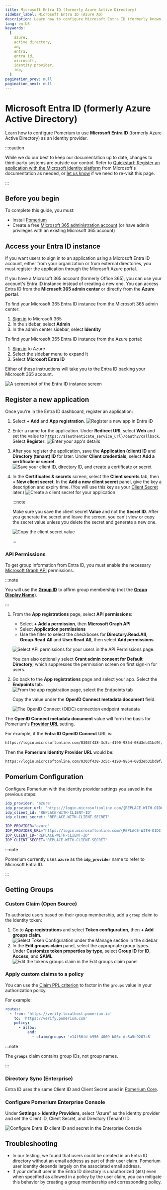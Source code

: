 ```yaml
---
title: Microsoft Entra ID (formerly Azure Active Directory)
sidebar_label: Microsoft Entra ID (Azure AD)
description: Learn how to configure Microsoft Entra ID (formerly known as Azure Active Directory) as an identity provider that works with Pomerium Core and Enterprise.
lang: en-US
keywords:
  [
    azure,
    active directory,
    ad,
    entra,
    entra id,
    microsoft,
    identity provider,
    idp,
  ]
pagination_prev: null
pagination_next: null
---
```



# Microsoft Entra ID (formerly Azure Active Directory)

Learn how to configure Pomerium to use **Microsoft Entra ID** (formerly Azure Active Directory) as an identity provider.

:::caution

While we do our best to keep our documentation up to date, changes to third-party systems are outside our control. Refer to [Quickstart: Register an application with the Microsoft identity platform](https://docs.microsoft.com/en-us/azure/active-directory/develop/quickstart-register-app) from Microsoft's documentation as needed, or [let us know](https://github.com/pomerium/documentation/issues/new?assignees=&labels=&template=doc-error.md) if we need to re-visit this page.

:::

## Before you begin

To complete this guide, you must:

- Install [Pomerium](/docs/zero/install)
- Create a free [Microsoft 365 administration account](https://www.microsoft.com/en-us/microsoft-365/business/office-365-administration) (or have admin privileges with an existing Microsoft 365 account)

## Access your Entra ID instance

If you want users to sign in to an application using a Microsoft Entra ID account, either from your organization or from external directories, you must register the application through the Microsoft Azure portal.

If you have a Microsoft 365 account (formerly Office 365), you can use your account's Entra ID instance instead of creating a new one. You can access Entra ID from the **Microsoft 365 admin center** or directly from the **Azure portal**.

To find your Microsoft 365 Entra ID instance from the Microsoft 365 admin center:

1. [Sign in](https://login.microsoftonline.com/) to Microsoft 365
1. In the sidebar, select **Admin**
1. In the admin center sidebar, select **Identity**

To find your Microsoft 365 Entra ID instance from the Azure portal:

1. [Sign in](https://azure.microsoft.com/en-us/free) to Azure
1. Select the sidebar menu to expand It
1. Select **Microsoft Entra ID**

Either of these instructions will take you to the Entra ID backing your Microsoft 365 account.

![A screenshot of the Entra ID instance screen](./img/entra/entra-instance.png)

## Register a new application

Once you're in the Entra ID dashboard, register an application:

1. Select **+ Add** and **App registration**. ![Register a new app in Entra ID](./img/entra/entra-add-app.png)

1. Enter a name for the application. Under **Redirect URI**, select **Web** and set the value to `https://${authenticate_service_url}/oauth2/callback`. Select **Register**. ![Enter your app's details](./img/entra/entra-register-app.png)

1. After you register the application, save the **Application (client) ID** and **Directory (tenant) ID** for later. Under **Client credentials**, select **Add a certificate or secret**. ![Save your client ID, directory ID, and create a certificate or secret](./img/entra/entra-app-secret-client-id.png)

1. In the **Certificates & secrets** screen, select the **Client secrets** tab, then **+ New client secret**. In the **Add a new client secret** panel, give the key a description and expiry time. (You will use this key as your [Client Secret](/docs/reference/identity-provider-settings#identity-provider-client-secret) later.) ![Create a client secret for your application](./img/entra/entra-create-client-secret.png)

   :::note

   Make sure you save the client secret **Value** and not the **Secret ID**. After you generate the secret and leave the screen, you can't view or copy the secret value unless you delete the secret and generate a new one.

   ![Copy the client secret value](./img/entra/entra-client-secret-value.png)

   :::

### API Permissions

To get group information from Entra ID, you must enable the necessary [Microsoft Graph API](https://docs.microsoft.com/en-us/graph/auth-v2-service#azure-ad-endpoint-considerations) permissions.

:::note

You will use the [**Group ID**](https://docs.microsoft.com/en-us/graph/api/group-get?view=graph-rest-1.0&tabs=http) to affirm group membership (not the [**Group Display Name**](https://learn.microsoft.com/en-us/graph/api/resources/group?view=graph-rest-1.0#properties)).

:::

1. From the **App registrations** page, select **API permissions**:

   - Select **+ Add a permission**, then **Microsoft Graph API**
   - Select **Application permissions**
   - Use the filter to select the checkboxes for **Directory.Read.All**, **Group.Read.All** and **User.Read.All**, then select **Add permissions**

   ![Select API permissions for your users in the API Permissions page.](./img/entra/entra-api-permissions.png)

   You can also optionally select **Grant admin consent for Default Directory**, which suppresses the permission screen on first sign-in for users.

1. Go back to the **App registrations** page and select your app. Select the **Endpoints** tab. ![From the app registration page, select the Endpoints tab](./img/entra/entra-endpoints-tab.png)

   Copy the value under the **OpenID Connect metadata document** field:

   ![The OpenID Connect (OIDC) connection endpoint metadata](./img/entra/entra-endpoint-metadata.png)

The **OpenID Connect metadata document** value will form the basis for Pomerium's **[Provider URL](/docs/reference/identity-provider-settings#identity-provider-url)** setting.

For example, if the **Entra ID OpenID Connect** URL is:

```bash
https://login.microsoftonline.com/0303f438-3c5c-4190-9854-08d3eb31bd9f/v2.0/.well-known/openid-configuration`
```

Then the **Pomerium Identity Provider URL** would be:

```bash
https://login.microsoftonline.com/0303f438-3c5c-4190-9854-08d3eb31bd9f/v2.0
```

## Pomerium Configuration

Configure Pomerium with the identity provider settings you saved in the previous steps:

<Tabs queryString="configuration-settings">
<TabItem value="config-file-keys" label="Config file keys">

```yaml
idp_provider: 'azure'
idp_provider_url: 'https://login.microsoftonline.com/{REPLACE-WITH-OIDC-METADATA-STRING}/v2.0'
idp_client_id: 'REPLACE-WITH-CLIENT-ID'
idp_client_secret: 'REPLACE-WITH-CLIENT-SECRET'
```

</TabItem>
<TabItem value="environment-variables" label="Environment variables">

```bash
IDP_PROVIDER="azure"
IDP_PROVIDER_URL="https://login.microsoftonline.com/{REPLACE-WITH-OIDC-METADATA-STRING}/v2.0"
IDP_CLIENT_ID="REPLACE-WITH-CLIENT-ID"
IDP_CLIENT_SECRET="REPLACE-WITH-CLIENT-SECRET"
```

</TabItem>
</Tabs>

:::note

Pomerium currently uses **`azure`** as the **`idp_provider`** name to refer to Microsoft Entra ID.

:::

## Getting Groups

<Tabs queryString="get-groups">
<TabItem value="custom-claim" label="Custom Claim (Open Source)">

### Custom Claim (Open Source)

To authorize users based on their group membership, add a `group` claim to the identity token:

1. Go to **App registrations** and select **Token configuration**, then **+ Add groups claim**. ![Select Token Configuration under the Manage section in the sidebar](./img/entra/entra-token-configuration.png)
1. In the **Edit groups claim** panel, select the appropriate group types. Under **Customize token properties by type**, select **Group ID** for **ID**, **Access**, and **SAML**. ![Edit the tokens groups claim in the Edit groups claim panel](./img/entra/entra-edit-groups-claim.png)

### Apply custom claims to a policy

You can use the [Claim PPL criterion](/docs/capabilities/ppl#criteria) to factor in the `groups` value in your authorization policy.

For example:

```yaml
routes:
  - from: 'https://verify.localhost.pomerium.io'
    to: 'https://verify.pomerium.com'
    policy:
      - allow:
          and:
            - claim/groups: 'e14f56fd-b956-4009-b06c-dc8a5e9207c8'
```

:::note

The **`groups`** claim contains group IDs, not group names.

:::

</TabItem>
<TabItem value="directory-sync" label="Directory Sync (Enterprise)">

### Directory Sync (Enterprise)

Entra ID uses the same Client ID and Client Secret used in [Pomerium Core](/docs/core).

### Configure Pomerium Enterprise Console

Under **Settings > Identity Providers**, select "Azure" as the identity provider and set the Client ID, Client Secret, and Directory (Tenant) ID.

![Configure Entra ID client ID and secret in the Enterprise Console](./img/entra/azure-idp.png)

## Troubleshooting

- In our testing, we found that users could be created in an Entra ID directory without an email address as part of their user claim. Pomerium user identity depends largely on the associated email address.
- If your default user in the Entra ID directory is unauthorized (`403`) even when specified as allowed in a policy by the user claim, you can mitigate this behavior by creating a group membership and corresponding policy.

</TabItem>
</Tabs>

[client id]: /docs/reference/identity-provider-settings#identity-provider-client-id
[client secret]: /docs/reference/identity-provider-settings#identity-provider-client-secret
[environmental variables]: https://en.wikipedia.org/wiki/Environment_variable
[oauth2]: https://oauth.net/2/
